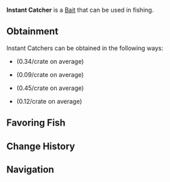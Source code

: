 {{BaitInfobox
|image          = Bait Instant Catcher.png
|rarity         = Legendary
|crates         = Bait Crate/0.34, Coral Geode/0.09, Quality Bait Crate/0.45, Volcanic Geode/0.12
|angler_quests  = <!--TBD-->
|pref_luck      = 
|univ_luck      = -20
|resilience     = -15
|lure           = 65
|ability        = 
}}
'''Instant Catcher''' is a {{Rarity|Legendary}} [[Bait]] that can be used in fishing.

== Obtainment ==
Instant Catchers can be obtained in the following ways:
* {{Item|Bait Crate}} (0.34/crate on average)
* {{Item|Coral Geode}} (0.09/crate on average)
* {{Item|Quality Bait Crate}} (0.45/crate on average)
* {{Item|Volcanic Geode}} (0.12/crate on average)
<!--* [[Angler]] Quests, starting from the ?th completion-->

== Favoring Fish ==
{{Fish by Category Table|Instant Catcher-Loving Fish|event=1|show_location=1|hide_bait=1|resultsheader='''%PAGES%''' [[Fish]] prefer Instant Catchers:|noresultsheader=No fish prefer Instant Catchers.}}

== Change History ==
{{Change History|1.0}}

== Navigation ==
{{Bait Navbox}}